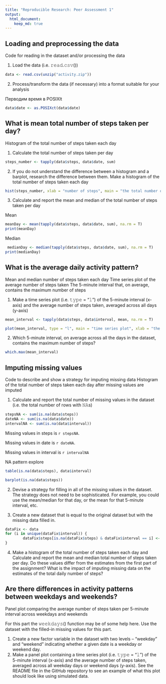 ```yaml
---
title: "Reproducible Research: Peer Assessment 1"
output: 
  html_document:
    keep_md: true
---
```



## Loading and preprocessing the data
Code for reading in the dataset and/or processing the data

1. Load the data (i.e. 𝚛𝚎𝚊𝚍.𝚌𝚜𝚟())
```r
data <- read.csv(unzip("activity.zip"))
```

2. Process/transform the data (if necessary) into a format suitable for your analysis

Перводим время в POSIXlt

```r
data$date <- as.POSIXct(data$date)
```




## What is mean total number of steps taken per day?
Histogram of the total number of steps taken each day

1. Calculate the total number of steps taken per day
```r
steps_number <- tapply(data$steps, data$date, sum)
```

2. If you do not understand the difference between a histogram and a barplot, research the difference between them. Make a histogram of the total number of steps taken each day
```r
hist(steps_number, xlab = "number of steps", main = "the total number of steps taken each day")
```

3. Calculate and report the mean and median of the total number of steps taken per day

Mean 
```r
meanDay <- mean(tapply(data$steps, data$date, sum), na.rm = T)
print(meanDay)
```

Median
```r
 medianDay <- median(tapply(data$steps, data$date, sum), na.rm = T)
print(medianDay)
```


## What is the average daily activity pattern?
Mean and median number of steps taken each day
Time series plot of the average number of steps taken
The 5-minute interval that, on average, contains the maximum number of steps

1. Make a time series plot (i.e. 𝚝𝚢𝚙𝚎 = "𝚕") of the 5-minute interval (x-axis) and the average number of steps taken, averaged across all days (y-axis)
```r

mean_interval <- tapply(data$steps, data$interval, mean, na.rm = T)

plot(mean_interval, type = "l", main = "time series plot", xlab = "the 5-minute interval", ylab = "the average number of steps")
```


2. Which 5-minute interval, on average across all the days in the dataset, contains the maximum number of steps? 
```r
which.max(mean_interval)
```


## Imputing missing values
Code to describe and show a strategy for imputing missing data
Histogram of the total number of steps taken each day after missing values are imputed

1. Calculate and report the total number of missing values in the dataset (i.e. the total number of rows with 𝙽𝙰s)
```r
stepsNA <- sum(is.na(data$steps))
dateNA <- sum(is.na(data$date))
intervalNA <- sum(is.na(data$interval))
```
Missing values in steps is `r stepsNA`.

Missing values in date is `r dateNA`.

Missing values in interval is `r intervalNA`


NA pattern explore
```r
table(is.na(data$steps), data$interval)
```

```r
barplot(is.na(data$steps))
```


2. Devise a strategy for filling in all of the missing values in the dataset. The strategy does not need to be sophisticated. For example, you could use the mean/median for that day, or the mean for that 5-minute interval, etc.



3. Create a new dataset that is equal to the original dataset but with the missing data filled in.

```r
dataFix <- data
for (i in unique(dataFix$interval)) {
        dataFix$steps[is.na(dataFix$steps) & dataFix$interval == i] <- median(dataFix$steps[data$interval == i], na.rm = T)
}
```

4. Make a histogram of the total number of steps taken each day and Calculate and report the mean and median total number of steps taken per day. Do these values differ from the estimates from the first part of the assignment? What is the impact of imputing missing data on the estimates of the total daily number of steps?



## Are there differences in activity patterns between weekdays and weekends?
Panel plot comparing the average number of steps taken per 5-minute interval across weekdays and weekends

For this part the 𝚠𝚎𝚎𝚔𝚍𝚊𝚢𝚜() function may be of some help here. Use the dataset with the filled-in missing values for this part.

1. Create a new factor variable in the dataset with two levels – “weekday” and “weekend” indicating whether a given date is a weekday or weekend day.
2. Make a panel plot containing a time series plot (i.e. 𝚝𝚢𝚙𝚎 = "𝚕") of the 5-minute interval (x-axis) and the average number of steps taken, averaged across all weekday days or weekend days (y-axis). See the README file in the GitHub repository to see an example of what this plot should look like using simulated data.